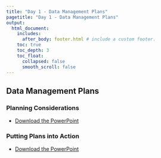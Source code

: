```yaml
---
title: "Day 1 - Data Management Plans"
pagetitle: "Day 1 - Data Management Plans"
output:
  html_document:
    includes:
      after_body: footer.html # include a custom footer.
    toc: true
    toc_depth: 3
    toc_float:
      collapsed: false
      smooth_scroll: false
---
```


## Data Management Plans

### Planning Considerations

* [Download the PowerPoint](files/Day-1_AfternoonSession-Part1_Planning.pptx)

<object class = "pdf" data = "files/Day-1_AfternoonSession-Part1_Planning.pdf"></object>

### Putting Plans into Action

* [Download the PowerPoint](files/Day-1_AfternoonSession-Part2_PlanningIntoPractice.pdf)

<object class = "pdf" data = "files/Day-1_AfternoonSession-Part2_PlanningIntoPractice.pdf"></object>